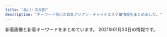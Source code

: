 ```yaml
---
title: "品川・五反田"
description: "キーワード別にの巨乳アジアン・チャイナエステ嬢情報をまとめました。"
---
```


新着画像と新着キーワードをまとめています。
2021年01月30日の情報です。

<DmmAffiliateIns />
<KeywordTable
  shops={
    [
    {
        "url": "http://es-mirei.com/",
        "name": "\u7f8e\u4f36",
        "img_links": [
            "http://es-mirei.com/images/s3Slider1Images/01.jpg",
            "http://es-mirei.com/staffPhoto/s20180209180323.jpg",
            "http://es-mirei.com/staffPhoto/b20170908125528.jpg",
            "http://es-mirei.com/staffPhoto/b20170728165536.jpg",
            "http://es-mirei.com/staffPhoto/s20170728165536.jpg",
            "http://es-mirei.com/staffPhoto/b20170728165256.jpg",
            "http://es-mirei.com/images/store/02.jpg",
            "http://es-mirei.com/staffPhoto/b20170728165302.jpg",
            "http://es-mirei.com/staffPhoto/b20170911152129.jpg",
            "http://es-mirei.com/images/store/03.jpg",
            "http://es-mirei.com/staffPhoto/s20170911152129.jpg",
            "http://es-mirei.com/staffPhoto/s20180613122502.jpg",
            "http://es-mirei.com/staffPhoto/b20180613122502.jpg",
            "http://es-mirei.com/staffPhoto/s20170728165256.jpg",
            "http://es-mirei.com/images/s3Slider1Images/03.jpg",
            "http://es-mirei.com/images/store/01.jpg",
            "http://es-mirei.com/images/store/05.jpg",
            "http://es-mirei.com/images/store/04.jpg",
            "http://es-mirei.com/staffPhoto/s20170911152114.jpg",
            "http://es-mirei.com/images/noImg.jpg",
            "http://es-mirei.com/staffPhoto/s20170728165302.jpg",
            "http://es-mirei.com/images/returnStaffBtn.png",
            "http://es-mirei.com/images/s3Slider1Images/02.jpg",
            "http://es-mirei.com/staffPhoto/b20170911152114.jpg",
            "http://es-mirei.com/staffPhoto/s20170908125528.jpg",
            "http://es-mirei.com/images/store/06.jpg",
            "http://es-mirei.com/staffPhoto/b20180209180323.jpg"
        ],
        "keywords": {
            "E": 8,
            "87": 4,
            "86": 2,
            "88": 2,
            "85": 2
        },
        "station": "JR\u4e94\u53cd\u7530\u99c5\u897f\u53e3"
    },
    {
        "name": "\u3072\u307e\u308f\u308a",
        "station": "JR\u4e94\u53cd\u7530\u99c5\u6771\u53e3",
        "img_links": [
            "http://www.kenkou-house.info/img/Himawari_160_45.png",
            "http://www.kenkou-house.info/img/s16.jpg",
            "http://www.kenkou-house.info/img/s11.jpg",
            "http://www.kenkou-house.info/img/bottmo-ritght.png",
            "http://www.kenkou-house.info/img/m1.png",
            "http://www.kenkou-house.info/img/s33.jpg",
            "http://www.kenkou-house.info/img/bottmo-left.png",
            "http://www.kenkou-house.info/img/Himawari_468_60.png",
            "http://www.kenkou-house.info/img/s91.jpg",
            "http://www.kenkou-house.info/img/s61.jpg",
            "http://www.kenkou-house.info/img/m7.png",
            "http://www.kenkou-house.info/img/s4.jpg",
            "http://www.kenkou-house.info/img/m4.png",
            "http://www.kenkou-house.info/img/head.png",
            "http://www.kenkou-house.info/img/s17.jpg",
            "http://www.kenkou-house.info/img/s.png",
            "http://www.kenkou-house.info/img/m8.png",
            "http://www.kenkou-house.info/img/body-.png",
            "http://www.kenkou-house.info/img/s13.jpg",
            "http://www.kenkou-house.info/img/m6.png",
            "http://www.kenkou-house.info/img/s20.jpg",
            "http://www.kenkou-house.info/img/s22.jpg",
            "http://www.kenkou-house.info/img/m5.png",
            "http://www.kenkou-house.info/img/door.png",
            "http://www.kenkou-house.info/img/m2.png",
            "http://www.kenkou-house.info/img/Himawari_200_40.png",
            "http://www.kenkou-house.info/img/s15.jpg",
            "http://www.kenkou-house.info/img/m3.png",
            "http://www.kenkou-house.info/img/s14.jpg",
            "http://www.kenkou-house.info/img/s7.jpg",
            "http://www.kenkou-house.info/img/play.png",
            "http://www.kenkou-house.info/img/s12.jpg",
            "http://www.kenkou-house.info/img/s1.jpg",
            "http://www.kenkou-house.info/img/s21.jpg",
            "http://www.kenkou-house.info/img/Himawari_88_31.png"
        ],
        "url": "http://www.kenkou-house.info/",
        "keywords": {
            "C": 8
        }
    },
    {
        "keywords": {
            "C": 15
        },
        "img_links": [
            "http://www.kouroku-este.com/img/staff/ccc/ccc2.jpg",
            "http://www.kouroku-este.com/img/staff/aaa/aaa2.jpg",
            "http://www.kouroku-este.com/img/staff/fff/s-fff1.jpg",
            "http://www.kouroku-este.com/img/top/listmark1.png",
            "http://www.kouroku-este.com/img/staff/ccc/ccc1.jpg",
            "http://www.kouroku-este.com/img/menu/info_r.jpg",
            "http://www.kouroku-este.com/img/system/service01.jpg",
            "http://www.kouroku-este.com/img/staff/eee/s-eee2.jpg",
            "http://www.kouroku-este.com/img/staff/eee/s-eee1.jpg",
            "http://www.kouroku-este.com/img/staff/bbb/bbb1.jpg",
            "http://www.kouroku-este.com/img/system/service02.jpg",
            "http://www.kouroku-este.com/img/staff/fff/s-fff2.jpg",
            "http://www.kouroku-este.com/img/staff/aaa/aaa1.jpg",
            "http://www.kouroku-este.com/img/staff/ggg/ggg1.jpg"
        ],
        "station": "JR\u54c1\u5ddd\u99c5\u9ad8\u8f2a\u53e3",
        "url": "http://www.kouroku-este.com/",
        "name": "\u5eb7\u7984"
    },
    {
        "keywords": {
            "E": 4,
            "C": 10,
            "D": 18,
            "F": 2
        },
        "station": "JR\u54c1\u5ddd\u99c5\u9ad8\u8f2a\u53e3",
        "img_links": [
            "http://f-aroma.info/wp/wp-content/uploads/2018/12/ksmamamalala.jpg",
            "http://f-aroma.info/wp/wp-content/uploads/2019/08/ersrdtyfugi.jpg",
            "http://f-aroma.info/wp/wp-content/uploads/2019/09/erstdyfusa.jpg",
            "http://f-aroma.info/wp/wp-content/uploads/2019/09/2a602101905d29ed1e80bee4c4c6b1c1.jpg",
            "http://f-aroma.info/wp/wp-content/uploads/2018/05/hsiojiolasa.jpg",
            "http://f-aroma.info/wp/wp-content/themes/Butterfly2_ver_1_3/event/top-img03.png",
            "http://f-aroma.info/wp/wp-content/themes/Butterfly2_ver_1_3/images/call.png",
            "http://f-aroma.info/wp/wp-content/uploads/2018/11/smaskoasaa.jpg",
            "http://f-aroma.info/wp/wp-content/uploads/2020/10/4w5e4r6tuygiho.jpg",
            "http://f-aroma.info/wp/wp-content/themes/Butterfly2_ver_1_3/event/top-img01.png",
            "http://f-aroma.info/wp/wp-content/uploads/2019/03/sahuisjoialsklma.jpg",
            "http://f-aroma.info/wp/wp-content/uploads/2017/11/uhiuhhuihiuhiusa121.jpg",
            "http://f-aroma.info/wp/wp-content/uploads/2019/12/aewrstdyfugi.jpg",
            "http://f-aroma.info/wp/wp-content/uploads/2017/08/nananananana.jpg",
            "http://f-aroma.info/wp/wp-content/themes/Butterfly2_ver_1_3/event/top-img02.png",
            "http://f-aroma.info/wp/wp-content/themes/Butterfly2_ver_1_3/images/room/1.jpg",
            "http://f-aroma.info/wp/wp-content/uploads/2018/04/joijsoijasasaa.jpg",
            "http://f-aroma.info/wp/wp-content/uploads/2017/07/hitomichan01.jpg",
            "http://f-aroma.info/wp/wp-content/themes/Butterfly2_ver_1_3/images/tel.png",
            "http://f-aroma.info/wp/wp-content/uploads/2018/01/sioaahso21.jpg",
            "http://f-aroma.info/wp/wp-content/uploads/2019/07/trdyfugiho.jpg",
            "http://f-aroma.info/wp/wp-content/uploads/2017/11/huisahiusahiusa21.jpg",
            "http://f-aroma.info/wp/wp-content/uploads/2019/09/serdtytfuygiuhosa.jpg",
            "http://f-aroma.info/wp/wp-content/uploads/2019/04/sahuisaioaa.jpg"
        ],
        "url": "http://f-aroma.info/",
        "name": "\u30d5\u30ed\u30fc\u30e9"
    },
    {
        "keywords": {
            "C": 8
        },
        "station": "JR\u4e94\u53cd\u7530\u99c5\u897f\u53e3",
        "url": "http://www.relax-cs.com/",
        "name": "\u30af\u30e9\u30ea\u30bb\u30fc\u30b8 \uff5eClary Sage\uff5e",
        "img_links": [
            "http://www.relax-cs.com/images/image-3.jpg",
            "http://www.relax-cs.com/css/tdimg005.jpg",
            "http://www.relax-cs.com/images/image-07.jpg",
            "http://www.relax-cs.com/images/image-05.jpg",
            "http://www.relax-cs.com/css/keiraku-img03.jpg",
            "http://www.relax-cs.com/css/nav/change-005.jpg",
            "http://www.relax-cs.com/images/image-6.jpg",
            "http://www.relax-cs.com/images/staff007.jpg",
            "http://www.relax-cs.com/css/nav/nav-002.jpg",
            "http://www.relax-cs.com/css/staff/staff06.jpg",
            "http://www.relax-cs.com/images/image-2.jpg",
            "http://www.relax-cs.com/css/nav/nav-001.jpg",
            "http://www.relax-cs.com/css/keiraku-img01.jpg",
            "http://www.relax-cs.com/css/progress-04.jpg",
            "http://www.relax-cs.com/css/nav/change-006.jpg",
            "http://www.relax-cs.com/images/staff01.jpg",
            "http://www.relax-cs.com/images/staff10.jpg",
            "http://www.relax-cs.com/css/staff/staff007.jpg",
            "http://www.relax-cs.com/images/staff05.jpg",
            "http://www.relax-cs.com/css/nav/nav-006.jpg",
            "http://www.relax-cs.com/css/tdimg06.jpg",
            "http://www.relax-cs.com/css/staff/staff01.jpg",
            "http://www.relax-cs.com/css/progress-01.jpg",
            "http://www.relax-cs.com/css/tdimg03.jpg",
            "http://www.relax-cs.com/css/nav/change-004.jpg",
            "http://www.relax-cs.com/css/progress-03.jpg",
            "http://www.relax-cs.com/css/nav/change-003.jpg",
            "http://www.relax-cs.com/css/nav/change-001.jpg",
            "http://www.relax-cs.com/css/nav/nav-005.jpg",
            "http://www.relax-cs.com/css/nav/nav-004.jpg",
            "http://www.relax-cs.com/css/nav/nav-003.jpg",
            "http://www.relax-cs.com/images/image-04.jpg",
            "http://www.relax-cs.com/css/top-change.jpg",
            "http://www.relax-cs.com/css/progress-02.jpg",
            "http://www.relax-cs.com/css/tdimg007.jpg",
            "http://www.relax-cs.com/css/staff/staff10.jpg",
            "http://www.relax-cs.com/css/nav/change-002.jpg",
            "http://www.relax-cs.com/images/image-1.jpg",
            "http://www.relax-cs.com/css/nav/change-007.jpg",
            "http://www.relax-cs.com/css/tdimg01.jpg",
            "http://www.relax-cs.com/css/nav/nav-007.jpg",
            "http://www.relax-cs.com/css/tdimg02.jpg",
            "http://www.relax-cs.com/css/tdimg004.jpg",
            "http://www.relax-cs.com/images/staff03.jpg",
            "http://www.relax-cs.com/css/staff/staff02.jpg",
            "http://www.relax-cs.com/css/keiraku-img02.jpg",
            "http://www.relax-cs.com/css/keiraku-img04.jpg"
        ]
    },
    {
        "name": "\u7d2b\u306e\u8776",
        "station": "JR\u4e94\u53cd\u7530\u99c5\u897f\u53e3",
        "keywords": {},
        "url": "http://p-fly.work/",
        "img_links": [
            "http://p-fly.work/images/b1.jpg",
            "http://p-fly.work/images/sys1.jpg",
            "http://p-fly.work/images/staff_t.png",
            "http://p-fly.work/images/12.jpg",
            "http://p-fly.work/images/int1.jpg",
            "http://p-fly.work/images/9.jpg",
            "http://p-fly.work/images/1.jpg",
            "http://p-fly.work/staff/yuyu.jpg",
            "http://p-fly.work/images/sys2.jpg",
            "http://p-fly.work/images/mobile.jpg",
            "http://p-fly.work/images/ac1.jpg",
            "http://p-fly.work/images/line.png",
            "http://p-fly.work/img/yuyu1.jpg",
            "http://p-fly.work/img/sara1.jpg",
            "http://p-fly.work/images/head.png",
            "http://p-fly.work/images/tr.jpg",
            "http://p-fly.work/staff/sara.jpg",
            "http://p-fly.work/images/interior_t.png",
            "http://p-fly.work/images/int2.png",
            "http://p-fly.work/images/sys3.jpg",
            "http://p-fly.work/images/b3.jpg",
            "http://p-fly.work/img/kiki1.jpg",
            "http://p-fly.work/images/b2.jpg",
            "http://p-fly.work/staff/mai.jpg",
            "http://p-fly.work/images/news.jpg",
            "http://p-fly.work/images/sys4.png",
            "http://p-fly.work/img/mai1.jpg",
            "http://p-fly.work/images/7.jpg",
            "http://p-fly.work/staff/kiki.jpg"
        ]
    },
    {
        "img_links": [
            "http://www.relax-fuyou.info/img/st8.jpg",
            "http://www.relax-fuyou.info/img/st7.jpg",
            "http://www.relax-fuyou.info/img/r9.jpg",
            "http://www.relax-fuyou.info/img/st1.jpg",
            "http://www.relax-fuyou.info/img/st42.jpg",
            "http://www.relax-fuyou.info/img/st72.jpg",
            "http://www.relax-fuyou.info/img/st17.jpg",
            "http://www.relax-fuyou.info/img/st10.jpg",
            "http://www.relax-fuyou.info/img/sta18.jpg",
            "http://www.relax-fuyou.info/img/sta19.jpg",
            "http://www.relax-fuyou.info/img/sta8.jpg",
            "http://www.relax-fuyou.info/img/sta5.jpg",
            "http://www.relax-fuyou.info/img/st5.jpg",
            "http://www.relax-fuyou.info/img/st71.jpg",
            "http://www.relax-fuyou.info/img/st160.jpg",
            "http://www.relax-fuyou.info/img/st191.jpg",
            "http://www.relax-fuyou.info/img/st201.jpg",
            "http://www.relax-fuyou.info/img/sta16.jpg",
            "http://www.relax-fuyou.info/img/st141.jpg",
            "http://www.relax-fuyou.info/img/st41.jpg",
            "http://www.relax-fuyou.info/img/sta20.jpg",
            "http://www.relax-fuyou.info/img/sta17.jpg",
            "http://www.relax-fuyou.info/img/st161.jpg",
            "http://www.relax-fuyou.info/img/st140.jpg",
            "http://www.relax-fuyou.info/img/top.jpg",
            "http://www.relax-fuyou.info/img/st11.jpg",
            "http://www.relax-fuyou.info/img/st110.jpg",
            "http://www.relax-fuyou.info/img/st150.jpg",
            "http://www.relax-fuyou.info/img/sta1.jpg",
            "http://www.relax-fuyou.info/img/st181.jpg",
            "http://www.relax-fuyou.info/img/st171.jpg",
            "http://www.relax-fuyou.info/img/sta15.jpg"
        ],
        "keywords": {
            "87": 2,
            "G": 1,
            "84": 5,
            "E": 5,
            "D": 5,
            "86": 2,
            "88": 3,
            "90": 2,
            "C": 3
        },
        "name": "\u8299\u84c9\uff5e\u30d5\u30e8\u30a6\uff5e",
        "url": "http://www.relax-fuyou.info/",
        "station": "JR\u4e94\u53cd\u7530\u99c5\u6771\u53e3"
    },
    {
        "url": "https://tsukiwa.info/",
        "name": "\u6708\u306e\u548c",
        "img_links": [
            "https://tsukiwa.info/img/staff/rumi02.jpg",
            "https://tsukiwa.info/img/staff/mika05.jpg",
            "https://tsukiwa.info/img/event/camp03.jpg",
            "https://tsukiwa.info/img/staff/sara241.jpg",
            "https://tsukiwa.info/img/staff/sara242.jpg",
            "https://tsukiwa.info/img/staff/risa011.jpg",
            "https://tsukiwa.info/img/staff_top/20201219_1.jpg",
            "https://tsukiwa.info/img/staff/5AD524C3-384E-48C5-9527-57A24BF6D687.jpeg",
            "https://tsukiwa.info/img/staff/sara244.jpg",
            "https://tsukiwa.info/img/top_map.jpg",
            "https://tsukiwa.info/img/staff_top/20201219_2.jpg",
            "https://tsukiwa.info/img/akusesu-top0.jpg",
            "https://tsukiwa.info/img/staff/ami11.jpg",
            "https://tsukiwa.info/img/news1.png",
            "https://tsukiwa.info/img/staff/mimi202012.jpg",
            "https://tsukiwa.info/img/event/20210128.png",
            "https://tsukiwa.info/img/staff/koko3.jpg",
            "https://tsukiwa.info/img/staff/g121.jpg",
            "https://tsukiwa.info/img/staff/mimi01.jpg",
            "https://tsukiwa.info/img/news3.png",
            "https://tsukiwa.info/img/bar_staff.png",
            "https://tsukiwa.info/img/bar_gallery.png",
            "https://tsukiwa.info/img/staff/g12.jpg",
            "https://tsukiwa.info/img/QRcode.png",
            "https://tsukiwa.info/img/staff/yuri001.jpg",
            "https://tsukiwa.info/img/bar_profile.png",
            "https://tsukiwa.info/img/staff/rui2.jpg",
            "https://tsukiwa.info/img/staff/rumi04.jpg",
            "https://tsukiwa.info/img/staff/DADEBD01-F5CA-46C7-927F-3E3A3F3038AB.jpeg",
            "https://tsukiwa.info/img/staff/no_image.jpg",
            "https://www.a-side.com/ad/koko/include/banner/koko_200x40.png",
            "https://tsukiwa.info/img/staff/mimi20202.jpg",
            "https://tsukiwa.info/img/staff/risa02.jpg",
            "https://tsukiwa.info/img/staff/rui1.jpg",
            "https://tsukiwa.info/img/pickupGirl.png",
            "https://tsukiwa.info/img/staff/ruru1.jpg",
            "https://tsukiwa.info/img/staff/sara243.jpg",
            "https://tsukiwa.info/img/staff/aya2101.jpg"
        ],
        "keywords": {
            "\u30bb\u30af\u30b7\u30fc": 2
        },
        "station": "JR\u4e94\u53cd\u7530\u99c5\u897f\u53e3"
    },
    {
        "url": "https://www.a-side.com/chouraku/",
        "station": "JR\u4e94\u53cd\u7530\u99c5\u897f\u53e3",
        "img_links": [
            "https://www.a-side.com/chouraku/images/coupon/presented.png",
            "https://www.a-side.com/chouraku/staff/yuu/index.jpg",
            "https://static.a-side.com/photo/shop/33321/list.jpg",
            "https://static.a-side.com/photo/shop/35215/list.jpg",
            "https://www.a-side.com/chouraku/staff/ai/index.jpg",
            "https://img.a-side.com/photo/weekly/20210129/top.jpg",
            "https://www.a-side.com/chouraku/images/info/photo01.jpg",
            "https://static.a-side.com/photo/shop/24050/list.jpg",
            "https://img.a-side.com/photo/digicame/20210122/29625_04.jpg",
            "https://static.a-side.com/photo/shop/16032/list.jpg",
            "https://www.a-side.com/chouraku/staff/mina/index.jpg",
            "https://static.a-side.com/photo/shop/34669/list.jpg",
            "https://www.a-side.com/chouraku/images/info/photo02.jpg",
            "https://www.a-side.com/chouraku/staff/mifi/index.jpg",
            "https://www.a-side.com/chouraku/staff/yui2/index.jpg",
            "https://static.a-side.com/photo/shop/35149/list.jpg",
            "https://img.a-side.com/photo/premium/20210128/33649_01_top2.jpg",
            "https://img.a-side.com/photo/digicame/20210118/32458_04.jpg",
            "https://img.a-side.com/photo/digicame/20210119/31399_04.jpg",
            "https://static.a-side.com/photo/shop/34847/list.jpg",
            "https://www.a-side.com/chouraku/staff/sayuri/index.jpg",
            "https://static.a-side.com/photo/shop/30430/list.jpg",
            "https://static.a-side.com/photo/shop/34907/list.jpg",
            "https://www.a-side.com/chouraku/staff/yuyu/index.jpg",
            "https://img.a-side.com/photo/premium/20210122/27898_01_top1.jpg",
            "https://static.a-side.com/photo/shop/34764/list.jpg",
            "https://www.a-side.com/chouraku/images/moved.jpg",
            "https://static.a-side.com/photo/shop/35170/list.jpg",
            "https://img.a-side.com/photo/digicame/20210122/29625_02.jpg",
            "https://www.a-side.com/chouraku/staff/aiko/index.jpg",
            "https://img.a-side.com/photo/premium/20210122/27898_01_sp.jpg",
            "https://img.a-side.com/photo/digicame/20210121/22107_02.jpg",
            "https://img.a-side.com/photo/digicame/20210119/25065_04.jpg",
            "https://www.a-side.com/chouraku/staff/ayaka/index.jpg",
            "https://img.a-side.com/photo/digicame/20210122/29625_01.jpg",
            "https://www.a-side.com/chouraku/images/line.jpg",
            "https://www.a-side.com/chouraku/staff/mayumi/index.jpg",
            "https://static.a-side.com/photo/shop/22869/list.jpg",
            "https://www.a-side.com/chouraku/staff/moe/index.jpg",
            "https://static.a-side.com/photo/shop/35000/list.jpg",
            "https://static.a-side.com/photo/shop/35132/list.jpg",
            "https://static.a-side.com/photo/shop/34660/list.jpg",
            "https://static.a-side.com/photo/shop/35020/list.jpg",
            "https://img.a-side.com/photo/premium/20201019/34449_01_index.jpg",
            "https://static.a-side.com/photo/shop/33796/list.jpg",
            "https://www.a-side.com/chouraku/staff/yuki/index.jpg",
            "https://www.a-side.com/chouraku/staff/yui/index.jpg",
            "https://static.a-side.com/photo/shop/34987/list.jpg",
            "https://img.a-side.com/photo/premium/20210129/34669_01_top1.jpg",
            "https://img.a-side.com/photo/premium/20210119/33649_01_sp.jpg",
            "https://img.a-side.com/photo/digicame/20210119/25065_02.jpg",
            "https://www.a-side.com/chouraku/staff/ayumi/index.jpg",
            "https://static.a-side.com/photo/shop/34961/list.jpg",
            "https://img.a-side.com/photo/digicame/20210121/31406_01.jpg",
            "https://static.a-side.com/photo/shop/34965/list.jpg",
            "https://img.a-side.com/photo/digicame/20210121/31406_02.jpg",
            "https://www.a-side.com/chouraku/staff/rika/index.jpg",
            "https://img.a-side.com/photo/koko/31363/thumb.jpg",
            "https://img.a-side.com/photo/koko/34965/thumb.jpg",
            "https://static.a-side.com/photo/shop/34768/list.jpg",
            "https://www.a-side.com/chouraku/staff/emi/index.jpg",
            "https://img.a-side.com/photo/premium/20201211/34140_01_index.jpg",
            "https://static.a-side.com/photo/shop/33915/list.jpg",
            "https://img.a-side.com/photo/premium/20210128/33649_01_top1.jpg",
            "https://www.a-side.com/chouraku/staff/miki/index.jpg",
            "https://www.a-side.com/chouraku/staff/aya/index.jpg",
            "https://www.a-side.com/chouraku/images/covergirl.jpg",
            "https://www.a-side.com/chouraku/staff/mimi/index.jpg",
            "https://img.a-side.com/photo/digicame/20210122/26456_01.jpg",
            "https://img.a-side.com/photo/premium/20210120/34449_01_sp.jpg",
            "https://www.a-side.com/chouraku/staff/miho/index.jpg",
            "https://img.a-side.com/photo/premium/20210129/34669_01_top2.jpg",
            "https://static.a-side.com/photo/shop/33708/list.jpg",
            "https://www.a-side.com/chouraku/images/top-info201812.jpg",
            "https://img.a-side.com/photo/digicame/20210122/26456_02.jpg",
            "https://www.a-side.com/chouraku/staff/ami/index.jpg",
            "https://www.a-side.com/chouraku/images/info/photo04.jpg",
            "https://www.a-side.com/chouraku/staff/coco/index.jpg",
            "https://img.a-side.com/photo/koko/24050/thumb.jpg",
            "https://www.a-side.com/chouraku/images/ticket.jpg",
            "https://www.a-side.com/chouraku/staff/yumi/index.jpg",
            "https://www.a-side.com/include/img/top/button_twitter.png",
            "https://img.a-side.com/photo/premium/20210122/27898_01_top2.jpg",
            "https://img.a-side.com/photo/premium/20210121/30113_01_sp.jpg",
            "https://www.a-side.com/chouraku/images/coupon/info.png",
            "https://static.a-side.com/photo/shop/35086/list.jpg",
            "https://static.a-side.com/photo/shop/34644/list.jpg",
            "https://static.a-side.com/photo/shop/35018/list.jpg",
            "https://www.a-side.com/chouraku/staff/mika/index.jpg",
            "https://img.a-side.com/photo/koko/32924/thumb.jpg",
            "https://www.a-side.com/chouraku/staff/yuna/index.jpg",
            "https://www.a-side.com/chouraku/staff/yuri/index.jpg",
            "https://www.a-side.com/chouraku/images/info/photo03.jpg",
            "https://static.a-side.com/photo/shop/33596/list.jpg"
        ],
        "keywords": {
            "\u5de8\u4e73": 1,
            "C": 1,
            "\u4e73": 1
        },
        "name": "\u9577\u697d"
    },
    {
        "name": "\u82b1\u8863",
        "img_links": [
            "http://hanagoromo.work/ai3.jpg",
            "http://hanagoromo.work/rie1.jpg",
            "http://hanagoromo.work/mio2.jpg",
            "http://hanagoromo.work/yumi.jpg",
            "http://hanagoromo.work/s1.png",
            "http://hanagoromo.work/rina2.jpeg",
            "http://hanagoromo.work/1.jpg",
            "http://hanagoromo.work/3.jpg",
            "http://hanagoromo.work/yuna1.jpg",
            "http://hanagoromo.work/sys.jpg",
            "http://hanagoromo.work/mio1.jpg",
            "http://hanagoromo.work/hitomi2.jpg",
            "http://hanagoromo.work/yuyu.jpg",
            "http://hanagoromo.work/2.jpg",
            "http://hanagoromo.work/head.jpg",
            "http://hanagoromo.work/tina.jpg",
            "http://hanagoromo.work/mio.jpg",
            "http://hanagoromo.work/miyuki.jpg",
            "http://hanagoromo.work/miyuki1.jpg",
            "http://hanagoromo.work/ta.png",
            "http://hanagoromo.work/interior1.jpg",
            "http://hanagoromo.work/ai2.jpg",
            "http://hanagoromo.work/112.jpg",
            "http://hanagoromo.work/hitomi.jpg",
            "http://hanagoromo.work/b3.jpg",
            "http://hanagoromo.work/hitomi1.jpg",
            "http://hanagoromo.work/4.jpg",
            "http://hanagoromo.work/nana.jpg",
            "http://hanagoromo.work/tina2.jpg",
            "http://hanagoromo.work/mens-esthe1.png",
            "http://hanagoromo.work/b1.jpg",
            "http://hanagoromo.work/interior_t.jpg",
            "http://hanagoromo.work/rina1.jpeg",
            "http://hanagoromo.work/nana2.jpg",
            "http://hanagoromo.work/yuna2.jpg",
            "http://hanagoromo.work/main_top.jpg",
            "http://hanagoromo.work/nana1.jpg",
            "http://hanagoromo.work/int2.jpg",
            "http://hanagoromo.work/yumi1.jpg",
            "http://hanagoromo.work/sayaka.jpg",
            "http://hanagoromo.work/6.jpg",
            "http://hanagoromo.work/staff_t.jpg",
            "http://hanagoromo.work/b2.jpg"
        ],
        "keywords": {},
        "station": "JR\u4e94\u53cd\u7530\u99c5",
        "url": "http://hanagoromo.work/"
    },
    {
        "url": "http://hi-msg.com/tonpoh/",
        "keywords": {},
        "station": "JR\u4e94\u53cd\u7530\u99c5\u897f\u53e3",
        "name": "\u30c8\u30f3\u30dd\u30fc",
        "img_links": [
            "http://hi-msg.com/tonpoh/images/fla-3.png",
            "http://hi-msg.com/tonpoh/images/fla-1.png",
            "http://hi-msg.com/tonpoh/images/s5.png",
            "http://hi-msg.com/tonpoh/images/p-2.jpg",
            "http://hi-msg.com/tonpoh/images/p-10-1.jpg",
            "http://hi-msg.com/tonpoh/images/l.png",
            "http://hi-msg.com/tonpoh/images/s4.jpg",
            "http://hi-msg.com/tonpoh/images/p-14-1.jpg",
            "http://hi-msg.com/tonpoh/images/p-1.jpg",
            "http://hi-msg.com/tonpoh/images/p-9-1.jpg",
            "http://hi-msg.com/tonpoh/images/line.png",
            "http://hi-msg.com/tonpoh/images/p-7-1.jpg",
            "http://hi-msg.com/tonpoh/images/botton.png",
            "http://hi-msg.com/tonpoh/images/s9.png",
            "http://hi-msg.com/tonpoh/images/ll.png",
            "http://hi-msg.com/tonpoh/images/tit-staff.png",
            "http://hi-msg.com/tonpoh/images/s8.png",
            "http://hi-msg.com/tonpoh/images/p-12.jpg",
            "http://hi-msg.com/tonpoh/images/p-5.jpg",
            "http://hi-msg.com/tonpoh/images/p-8.jpg",
            "http://hi-msg.com/tonpoh/images/p-10.jpg",
            "http://hi-msg.com/tonpoh/images/p-12-1.jpg",
            "http://hi-msg.com/tonpoh/images/no.png",
            "http://hi-msg.com/tonpoh/images/p-7.jpg",
            "http://hi-msg.com/tonpoh/images/p-13-1.jpg",
            "http://hi-msg.com/tonpoh/images/p-6.jpg",
            "http://hi-msg.com/tonpoh/images/fla.png",
            "http://hi-msg.com/tonpoh/images/p-0.jpg",
            "http://hi-msg.com/tonpoh/images/s6.png",
            "http://hi-msg.com/tonpoh/images/p-6-1.jpg",
            "http://hi-msg.com/tonpoh/images/p-11.jpg",
            "http://hi-msg.com/tonpoh/images/s1.png",
            "http://hi-msg.com/tonpoh/images/p-11-1.jpg",
            "http://hi-msg.com/tonpoh/images/p-4.jpg",
            "http://hi-msg.com/tonpoh/images/tit-sys.png",
            "http://hi-msg.com/tonpoh/images/p-9.jpg",
            "http://hi-msg.com/tonpoh/images/p-13.jpg",
            "http://hi-msg.com/tonpoh/images/p-8-1.jpg",
            "http://hi-msg.com/tonpoh/images/p-14.jpg"
        ]
    },
    {
        "img_links": [
            "http://www.es-yuduki.com/css/progress07.jpg",
            "http://www.es-yuduki.com/css/nav/nav-0003.jpg",
            "http://www.es-yuduki.com/css/staff03-b.jpg",
            "http://www.es-yuduki.com/css/nav/nav-002.jpg",
            "http://www.es-yuduki.com/css/nav/nav-001.jpg",
            "http://www.es-yuduki.com/css/progress08.jpg",
            "http://www.es-yuduki.com/css/progress06.jpg",
            "http://www.es-yuduki.com/css/staff02-b.jpg",
            "http://www.es-yuduki.com/css/nav/change-001.jpg",
            "http://www.es-yuduki.com/css/progress03.jpg",
            "http://www.es-yuduki.com/css/nav/change-0003.jpg",
            "http://www.es-yuduki.com/css/staff00.jpg",
            "http://www.es-yuduki.com/css/progress02.jpg",
            "http://www.es-yuduki.com/css/head.jpg",
            "http://www.es-yuduki.com/css/nav/nav-005.jpg",
            "http://www.es-yuduki.com/css/nav/change-002.jpg",
            "http://www.es-yuduki.com/css/coupon003.jpg",
            "http://www.es-yuduki.com/css/staff02.jpg",
            "http://www.es-yuduki.com/css/nav/change-007.jpg",
            "http://www.es-yuduki.com/css/kanban.jpg",
            "http://www.es-yuduki.com/css/nav/nav-006.jpg",
            "http://www.es-yuduki.com/css/progress01.jpg",
            "http://www.es-yuduki.com/css/nav/nav-007.jpg",
            "http://www.es-yuduki.com/css/staff03.jpg",
            "http://www.es-yuduki.com/css/nav/change-004.jpg",
            "http://www.es-yuduki.com/css/progress04.jpg",
            "http://www.es-yuduki.com/css/nav/change-006.jpg",
            "http://www.es-yuduki.com/css/nav/nav-004.jpg",
            "http://www.es-yuduki.com/css/progress05.jpg",
            "http://www.es-yuduki.com/css/staff01-b.jpg",
            "http://www.es-yuduki.com/css/staff01.jpg",
            "http://www.es-yuduki.com/css/main-top05.png",
            "http://www.es-yuduki.com/css/nav/change-005.jpg"
        ],
        "keywords": {
            "C": 13
        },
        "name": "\u30de\u30c3\u30b5\u30fc\u30b8\u306e\u5915\u6708",
        "url": "http://www.es-yuduki.com/",
        "station": "JR\u4e94\u53cd\u7530\u99c5\u897f\u53e3"
    },
    {
        "name": "\u4e94\u53cd\u7530\u30e1\u30c7\u30a3\u30ab\u30eb\u30a8\u30f3",
        "keywords": {},
        "img_links": [
            "http://gotanda.pepper.jp/1-01.png",
            "http://gotanda.pepper.jp/m048.png",
            "http://gotanda.pepper.jp/m049.png",
            "http://gotanda.pepper.jp/m02272.jpg",
            "http://gotanda.pepper.jp/20151109231038834554.jpg",
            "http://gotanda.pepper.jp/gotanda001.jpg",
            "http://gotanda.pepper.jp/m173.jpg"
        ],
        "url": "http://gotanda.pepper.jp/",
        "station": "JR\u4e94\u53cd\u7530\u99c5\u897f\u53e3"
    },
    {
        "url": "https://loveraspberry.eei.jp/",
        "name": "\u7652\u3057\u30cf\u30a6\u30b9",
        "station": "JR\u4e94\u53cd\u7530\u99c5\u897f\u53e3",
        "keywords": {},
        "img_links": [
            "http://b.hatena.ne.jp/images/v4/public/add/hatenabookmark_ios7.png",
            "https://www.hatena.ne.jp/images/wwwridge/ng@2x.png",
            "http://\u30a2\u30b8\u30a2\u30f3\u30a8\u30b9\u30c6.biz/images/88-31.jpg",
            "http://momipara.jp/img/link/momi88.jpg",
            "https://b.st-hatena.com/images/entry-button/button-only@2x.png",
            "https://www.hatena.ne.jp/images/wwwridge/help@2x.png",
            "https://www.hatena.ne.jp/images/wwwridge/ok@2x.png",
            "http://b.hatena.ne.jp/images/v4/public/add/hatenabookmark_android.png"
        ]
    },
    {
        "name": "\u30e9\u30ad\u30e5\u30a2",
        "station": "\u6238\u8d8a\u9280\u5ea7\u99c5",
        "img_links": [
            "http://lacure.link/images/top2.jpg",
            "http://lacure.link/images/s_staff.png",
            "http://lacure.link/images/r4.jpg",
            "http://lacure.link/images/gb01.png",
            "http://lacure.link/images/g2.jpg",
            "http://lacure.link/images/r1.jpg",
            "http://lacure.link/images/g6.jpg",
            "http://lacure.link/images/face.png",
            "http://lacure.link/images/r3.jpg",
            "http://lacure.link/images/news.png",
            "http://lacure.link/images/g0.jpg",
            "http://lacure.link/images/g1.jpg",
            "http://lacure.link/images/asali.jpg",
            "http://lacure.link/images/kiki.jpg",
            "http://lacure.link/images/kol.jpg",
            "http://lacure.link/images/s1.jpg",
            "http://lacure.link/images/r6.jpg",
            "http://lacure.link/images/r2.jpg",
            "http://lacure.link/images/yuki.jpg",
            "http://lacure.link/images/zi.png",
            "http://lacure.link/images/g3.jpg",
            "http://lacure.link/images/r5.jpg",
            "http://lacure.link/images/sayuri.jpg",
            "http://lacure.link/images/left3.png",
            "http://lacure.link/images/g5.jpg"
        ],
        "url": "http://lacure.link/",
        "keywords": {}
    }
]
}
/>
<DmmAffiliateScript />
